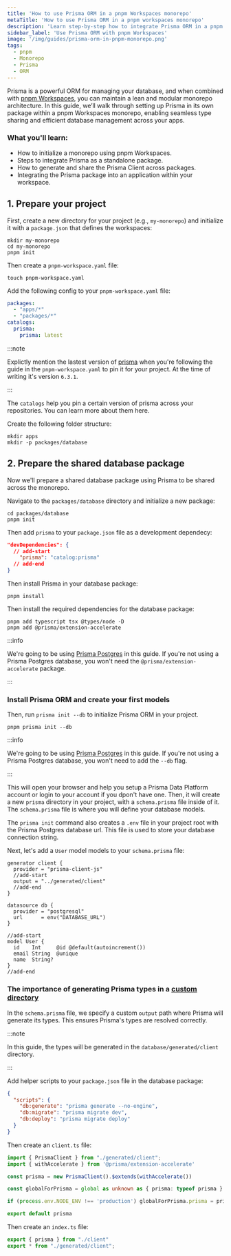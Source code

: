 ```yaml
---
title: 'How to use Prisma ORM in a pnpm Workspaces monorepo'
metaTitle: 'How to use Prisma ORM in a pnpm workspaces monorepo'
description: 'Learn step-by-step how to integrate Prisma ORM in a pnpm Workspaces monorepo to build scalable and modular applications efficiently.'
sidebar_label: 'Use Prisma ORM with pnpm Workspaces'
image: '/img/guides/prisma-orm-in-pnpm-monorepo.png'
tags:
  - pnpm
  - Monorepo
  - Prisma
  - ORM
---
```


Prisma is a powerful ORM for managing your database, and when combined with [pnpm Workspaces](https://pnpm.io/workspaces), you can maintain a lean and modular monorepo architecture. In this guide, we’ll walk through setting up Prisma in its own package within a pnpm Workspaces monorepo, enabling seamless type sharing and efficient database management across your apps.

### What you'll learn:

- How to initialize a monorepo using pnpm Workspaces.
- Steps to integrate Prisma as a standalone package.
- How to generate and share the Prisma Client across packages.
- Integrating the Prisma package into an application within your workspace.


## 1. Prepare your project

First, create a new directory for your project (e.g., `my-monorepo`) and initialize it with a `package.json` that defines the workspaces:

```terminal
mkdir my-monorepo
cd my-monorepo
pnpm init
```


Then create a `pnpm-workspace.yaml` file:

```terminal
touch pnpm-workspace.yaml
```

Add the following config to your `pnpm-workspace.yaml` file:

```yaml file=pnpm-workspace.yaml
packages:
  - "apps/*"
  - "packages/*"
catalogs:
  prisma:
    prisma: latest
```

:::note 

Explictly mention the lastest version of [prisma](https://www.npmjs.com/package/prisma) when you're following the guide in the `pnpm-workspace.yaml` to pin it for your project. At the time of writing it's version `6.3.1`.

:::

The `catalogs` help you pin a certain version of prisma across your repositories. You can learn more about them here.

Create the following folder structure:

```terminal
mkdir apps
mkdir -p packages/database
```

## 2. Prepare the shared database package

Now we'll prepare a shared database package using Prisma to be shared across the monorepo. 

Navigate to the `packages/database` directory and initialize a new package:

```terminal
cd packages/database
pnpm init 
```

Then add `prisma` to your `package.json` file as a development dependecy:

```json file=database/package.json
"devDependencies": {
  // add-start
    "prisma": "catalog:prisma"
  // add-end 
}
```

Then install Prisma in your database package:

```terminal
pnpm install
```

Then install the required dependencies for the database package:

```terminal
pnpm add typescript tsx @types/node -D
pnpm add @prisma/extension-accelerate
```

:::info

We're going to be using [Prisma Postgres](/prisma-postgres/getting-started) in this guide. If you're not using a Prisma Postgres database, you won't need the `@prisma/extension-accelerate` package.

:::

### Install Prisma ORM and create your first models

Then, run `prisma init --db` to initialize Prisma ORM in your project.

```terminal
pnpm prisma init --db
```

:::info

We're going to be using [Prisma Postgres](/prisma-postgres/getting-started) in this guide. If you're not using a Prisma Postgres database, you won't need to add the `--db` flag.

:::

This will open your browser and help you setup a Prisma Data Platform account or login to your account if you dpon't have one. Then, it will create a new `prisma` directory in your project, with a `schema.prisma` file inside of it. The `schema.prisma` file is where you will define your database models.

The `prisma init` command also creates a `.env` file in your project root with the Prisma Postgres database url. This file is used to store your database connection string.

Next, let's add a `User` model models to your `schema.prisma` file:

```prisma file=prisma/schema.prisma
generator client {
  provider = "prisma-client-js"
  //add-start
  output = "../generated/client"
  //add-end
}

datasource db {
  provider = "postgresql"
  url      = env("DATABASE_URL")
}

//add-start
model User {
  id    Int     @id @default(autoincrement())
  email String  @unique
  name  String?
}
//add-end
```

### The importance of generating Prisma types in a [custom directory](/orm/prisma-client/setup-and-configuration/generating-prisma-client#using-a-custom-output-path)

In the `schema.prisma` file, we specify a custom `output` path where Prisma will generate its types. This ensures Prisma's types are resolved correctly.

:::note

In this guide, the types will be generated in the `database/generated/client` directory.

:::

Add helper scripts to your `package.json` file in the database package:

```json file=database/package.json
{
  "scripts": {
    "db:generate": "prisma generate --no-engine",
    "db:migrate": "prisma migrate dev",
    "db:deploy": "prisma migrate deploy"
  }
}
```

Then create an `client.ts` file:

```ts file=database/client.ts
import { PrismaClient } from "./generated/client";
import { withAccelerate } from '@prisma/extension-accelerate'

const prisma = new PrismaClient().$extends(withAccelerate())

const globalForPrisma = global as unknown as { prisma: typeof prisma }

if (process.env.NODE_ENV !== 'production') globalForPrisma.prisma = prisma

export default prisma
```

Then create an `index.ts` file:

```ts file=database/index.ts
export { prisma } from "./client"
export * from "./generated/client";
```